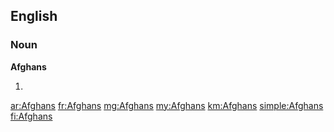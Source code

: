 ==English==

===Noun===
'''Afghans'''

# {{plural of|[[Afghan]]}}

[[ar:Afghans]]
[[fr:Afghans]]
[[mg:Afghans]]
[[my:Afghans]]
[[km:Afghans]]
[[simple:Afghans]]
[[fi:Afghans]]
